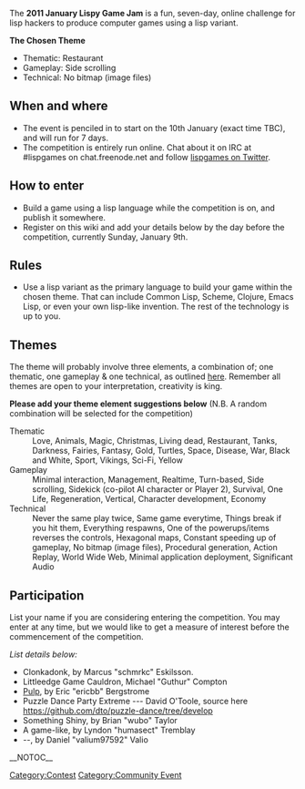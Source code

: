 The '''2011 January Lispy Game Jam''' is a fun, seven-day, online challenge for lisp hackers to produce computer games using a lisp variant.

'''The Chosen Theme'''
* Thematic: Restaurant
* Gameplay: Side scrolling
* Technical: No bitmap (image files)

== When and where ==

* The event is penciled in to start on the 10th January (exact time TBC), and will run for 7 days.
* The competition is entirely run online.  Chat about it on IRC at #lispgames on chat.freenode.net and follow [http://twitter.com/lispgames lispgames on Twitter].

== How to enter ==

* Build a game using a lisp language while the competition is on, and publish it somewhere.
* Register on this wiki and add your details below by the day before the competition, currently Sunday, January 9th.

== Rules ==

* Use a lisp variant as the primary language to build your game within the chosen theme.  That can include Common Lisp, Scheme, Clojure, Emacs Lisp, or even your own lisp-like invention.  The rest of the technology is up to you.

== Themes ==

The theme will probably involve three elements, a combination of; one thematic, one gameplay & one technical, as outlined [http://globalgamejam.org/wiki/content-theme-competition-restraints-tracks here]. Remember all themes are open to your interpretation, creativity is king. 

'''Please add your theme element suggestions below''' (N.B. A random combination will be selected for the competition)

; Thematic
: Love, Animals, Magic, Christmas, Living dead, Restaurant, Tanks, Darkness, Fairies, Fantasy, Gold, Turtles, Space, Disease, War, Black and White, Sport, Vikings, Sci-Fi, Yellow
; Gameplay
: Minimal interaction, Management, Realtime, Turn-based, Side scrolling, Sidekick (co-pilot AI character or Player 2), Survival, One Life, Regeneration, Vertical, Character development, Economy
; Technical
: Never the same play twice, Same game everytime, Things break if you hit them, Everything respawns, One of the powerups/items reverses the controls, Hexagonal maps, Constant speeding up of gameplay, No bitmap (image files), Procedural generation, Action Replay, World Wide Web, Minimal application deployment, Significant Audio

== Participation ==

List your name if you are considering entering the competition. You may enter at any time, but we would like to get a measure of interest before the commencement of the competition.

''List details below:''
* Clonkadonk, by Marcus "schmrkc" Eskilsson.
* Littleedge Game Cauldron, Michael "Guthur" Compton
* [http://norstrulde.org/jlgj11/index.html Pulp], by Eric "ericbb" Bergstrome
* Puzzle Dance Party Extreme --- David O'Toole, source here https://github.com/dto/puzzle-dance/tree/develop
* Something Shiny, by Brian "wubo" Taylor
* A game-like, by Lyndon "humasect" Tremblay
* --, by Daniel "valium97592" Valio
[[Category:Contest]]
[[Category:Community Event]]
__NOTOC__